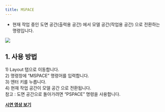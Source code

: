 ```yaml
---
title: MSPACE
---
```



[image1]: ../../../../../assets/images/commands/mspace/image1.png

* 현재 작업 중인 도면 공간(출력용 공간) 에서 모델 공간(작업용 공간) 으로 전환하는 명령입니다.

![][image1]

## **1\. 사용 방법**

1\) Layout 탭으로 이동합니다.  
2\) 명령창에 “MSPACE” 명령어를 입력합니다.  
3\) 엔터 키를 누릅니다.  
4\) 현재 작업 공간이 모델 공간 으로 전환됩니다.  
    참고 : 도면 공간으로 돌아가려면 “PSPACE” 명령을 사용합니다.

[**<Icon name="youtube" class="emoji"/> 시연 영상 보기**]()
